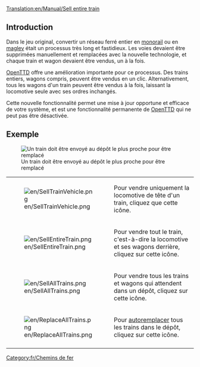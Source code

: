 [[Translation:en/Manual/Sell entire train]]

== Introduction ==
Dans le jeu original, convertir un réseau ferré entier en [[fr/Manual/Base Set/Monorail|monorail]] ou en [[fr/Manual/Base Set/MagLev|maglev]] était un processus très long et fastidieux. Les voies devaient être supprimées manuellement et remplacées avec la nouvelle technologie, et chaque train et wagon devaient être vendus, un à la fois.

[[fr/Manual/Main Page|OpenTTD]] offre une amélioration importante pour ce processus. Des trains entiers, wagons compris, peuvent être vendus en un clic. Alternativement, tous les wagons d'un train peuvent être vendus à la fois, laissant la locomotive seule avec ses ordres inchangés.

Cette nouvelle fonctionnalité permet une mise à jour opportune et efficace de votre système, et est une fonctionnalité permanente de [[fr/Manual/Main Page|OpenTTD]] qui ne peut pas être désactivée.

== Exemple ==
[[File:en/TrainDepot-Overview.png|frame|left|Un train doit être envoyé au dépôt le plus proche pour être remplacé]]

{|
|-
|[[File:en/SellTrainVehicle.png]]
|Pour vendre uniquement la locomotive de tête d'un train, cliquez que cette icône.
|-
|[[File:en/SellEntireTrain.png]]
|Pour vendre tout le train, c'est-à-dire la locomotive et ses wagons derrière, cliquez sur cette icône.
|-
|[[File:en/SellAllTrains.png]]
|Pour vendre tous les trains et wagons qui attendent dans un dépôt, cliquez sur cette icône.
|-
|[[File:en/ReplaceAllTrains.png]]
|Pour [[fr/Manual/Remplacement de véhicules#autoremplacement|autoremplacer]] tous les trains dans le dépôt, cliquez sur cette icône.
|-
|}

[[Category:fr/Chemins de fer]]